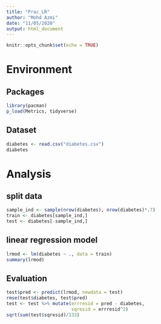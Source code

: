 ```yaml
---
title: "Prac_LR"
author: "Mohd Azmi"
date: "11/05/2020"
output: html_document
---
```


```r
knitr::opts_chunk$set(echo = TRUE)
```

# Environment

## Packages

```r
library(pacman)
p_load(Metrics, tidyverse)
```

## Dataset

```r
diabetes <- read.csv("diabetes.csv")
diabetes
```

# Analysis

## split data

```r
sample_ind <- sample(nrow(diabetes), nrow(diabetes)*.7)
train <- diabetes[sample_ind,]
test <- diabetes[-sample_ind,]
```

## linear regression model

```r
lrmod <- lm(diabetes ~ ., data = train)
summary(lrmod)
```

## Evaluation

```r
test$pred <- predict(lrmod, newdata = test)
rmse(test$diabetes, test$pred)
test <- test %>% mutate(errresid = pred - diabetes,
                        sqresid = errresid^2)
sqrt(sum(test$sqresid)/133)

```

